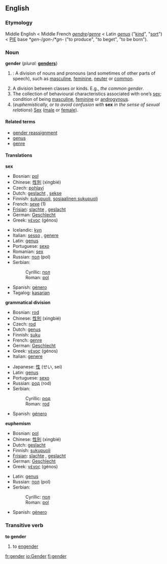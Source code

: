 ==English==
===Etymology===
Middle English < Middle French ''[[gendre]]/[[genre]]'' < Latin ''[[genus]]'' ("[[kind]]", "[[sort]]") < [[PIE]] base ''*gen-/gon-/*gn-'' ("to produce", "to beget", "to be born").
{{wikipedia}}

===Noun===
'''gender''' (''plural:'' '''[[genders]]''')

# {{Grammar}}: A division of nouns and pronouns (and sometimes of other parts of speech), such as [[masculine]], [[feminine]], [[neuter]] or [[common]].
# A division between classes or kinds. E.g., ''the common gender''.
# The collection of behavioural characteristics associated with one’s [[sex]]; condition of being [[masculine]], [[feminine]] or [[androgynous]].
# (''euphemistically, or to avoid confusion with'' '''sex''' ''in the sense of sexual relations'') [[Sex]] ([[male]] or [[female]]).

====Related terms====
*[[gender reassignment]]
*[[genus]]
*[[genre]]

====Translations====
'''sex'''
{{top}}
*Bosnian: [[pol]] {{m}}
*Chinese: [[性別]] (xìngbié)
*Czech: [[pohlaví]] 
*Dutch: [[geslacht]] {{n}}, [[sekse]] {{f}}
*Finnish: [[sukupuoli]], [[sosiaalinen sukupuoli]]
*French: [[sexe]] {{m}} (1)
*[[Frisian]]: [[slachte]] {{n}}, [[geslacht]] {{n}}
*German: [[Geschlecht]] {{n}}
*Greek: [[γένος]] (génos) {{n}}
{{mid}}
*Icelandic: [[kyn]] {{n}}
*Italian: [[sesso]] {{m}}, [[genere]] {{m}}
*Latin: [[genus]] {{n}}
*Portuguese: [[sexo]] {{m}}
*Romanian: [[sex]] {{n}}
*Russian: [[пол]] (pol) {{m}}
*Serbian:
*:Cyrillic: [[пол]] {{m}}
*:Roman: [[pol]] {{m}}
*Spanish: [[género]] {{m}}
*Tagalog: [[kasarian]] {{n}}
{{bottom}}

'''grammatical division'''
{{top}}
*Bosnian: [[rod#Bosnian|rod]] {{m}}
*Chinese: [[性別]] (xìngbié)
*Czech: [[rod#Czech|rod]] {{m}}
*Dutch: [[genus]] {{n}}
*Finnish: [[suku]]
*French: [[genre]] {{m}}
*German: [[Geschlecht]] {{n}}
*Greek: [[γένος]] (génos) {{n}}
*Italian: [[genere]]
{{mid}}
*Japanese: [[性]] (せい, sei)
*Latin: [[genus]]
*Portuguese: [[sexo]] {{m}}
*Russian: [[род]] (rod) {{m}}
*Serbian:
*:Cyrillic: [[род]] {{m}}
*:Roman: [[rod#Serbian|rod]] {{m}}
*Spanish: [[género]] {{m}}
{{bottom}}

'''euphemism'''
{{top}}
*Bosnian: [[pol]] {{m}}
*Chinese: [[性別]] (xìngbié)
*Dutch: [[geslacht]] {{n}}
*Finnish: [[sukupuoli]]
*[[Frisian]]: [[slachte]] {{n}}, [[geslacht]] {{n}}
*German: [[Geschlecht]] {{n}}
*Greek: [[γένος]] (génos) {{n}}
{{mid}}
*Latin: [[genus]] {{n}}
*Russian: [[пол]] (pol) {{m}}
*Serbian:
*:Cyrillic: [[пол]] {{m}}
*:Roman: [[pol]] {{m}}
*Spanish: [[género]] {{m}}
{{bottom}}

===Transitive verb===
'''to gender'''

# to [[engender]]

[[fr:gender]]
[[io:Gender]]
[[fi:gender]]